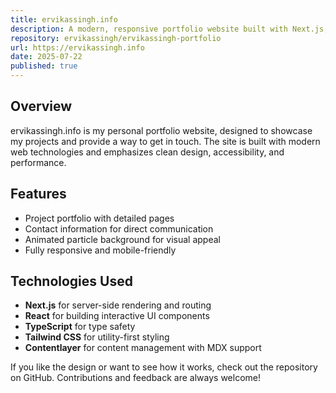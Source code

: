 ```yaml
---
title: ervikassingh.info
description: A modern, responsive portfolio website built with Next.js, showcasing professional experience, projects, and technical skills with a clean design and optimal user experience. The website you're looking at.
repository: ervikassingh/ervikassingh-portfolio
url: https://ervikassingh.info
date: 2025-07-22
published: true
---
```


## Overview
ervikassingh.info is my personal portfolio website, designed to showcase my projects and provide a way to get in touch. The site is built with modern web technologies and emphasizes clean design, accessibility, and performance.

## Features
- Project portfolio with detailed pages
- Contact information for direct communication
- Animated particle background for visual appeal
- Fully responsive and mobile-friendly

## Technologies Used
- **Next.js** for server-side rendering and routing
- **React** for building interactive UI components
- **TypeScript** for type safety
- **Tailwind CSS** for utility-first styling
- **Contentlayer** for content management with MDX support

If you like the design or want to see how it works, check out the repository on GitHub. Contributions and feedback are always welcome!
